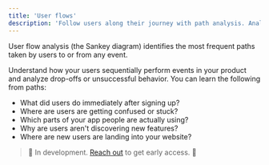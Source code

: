```yaml
---
title: 'User flows'
description: 'Follow users along their journey with path analysis. Analyze sequences of steps taken by users and understand why they convert.'
---
```


User flow analysis (the Sankey diagram) identifies the most frequent paths taken by users to or from any event. 

Understand how your users sequentially perform events in your product and analyze drop-offs or unsuccessful behavior.
You can learn the following from paths:
- What did users do immediately after signing up?
- Where are users are getting confused or stuck?
- Which parts of your app people are actually using?
- Why are users aren't discovering new features?
- Where are new users are landing into your website?

> 🚧 In development. <a href="https://cal.com/formo/30min">Reach out</a> to get early access. 🚧
